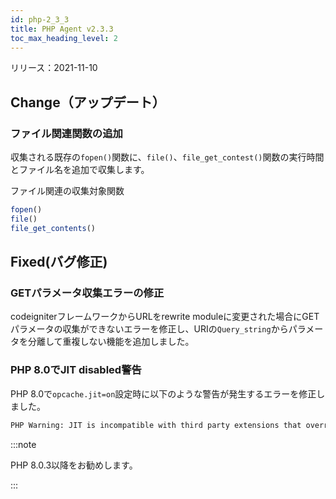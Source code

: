 ```yaml
---
id: php-2_3_3
title: PHP Agent v2.3.3
toc_max_heading_level: 2
---
```



リリース：2021-11-10

## Change（アップデート）

### ファイル関連関数の追加

収集される既存の`fopen()`関数に、`file()`、`file_get_contest()`関数の実行時間とファイル名を追加で収集します。

ファイル関連の収集対象関数

```php
fopen()
file()
file_get_contents()
```

## Fixed(バグ修正)

### GETパラメータ収集エラーの修正

codeigniterフレームワークからURLをrewrite moduleに変更された場合にGETパラメータの収集ができないエラーを修正し、URIの`Query_string`からパラメータを分離して重複しない機能を追加しました。 

### PHP 8.0でJIT disabled警告

PHP 8.0で`opcache.jit=on`設定時に以下のような警告が発生するエラーを修正しました。

```bash
PHP Warning: JIT is incompatible with third party extensions that override zend_execute_ex(). JIT disabled. in Unknown on line 0
```

:::note

PHP 8.0.3以降をお勧めします。

:::
